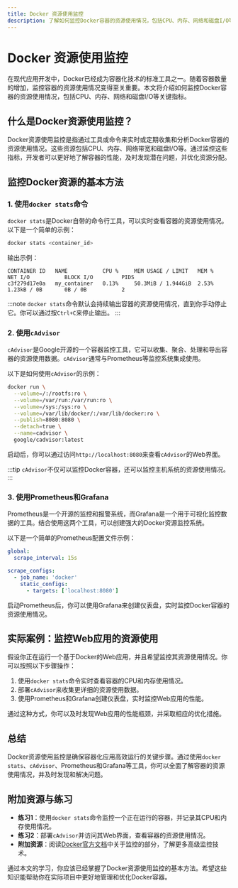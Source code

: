```yaml
---
title: Docker 资源使用监控
description: 了解如何监控Docker容器的资源使用情况，包括CPU、内存、网络和磁盘I/O等关键指标。本文适合初学者，提供详细的解释和实际案例。
---
```


# Docker 资源使用监控

在现代应用开发中，Docker已经成为容器化技术的标准工具之一。随着容器数量的增加，监控容器的资源使用情况变得至关重要。本文将介绍如何监控Docker容器的资源使用情况，包括CPU、内存、网络和磁盘I/O等关键指标。

## 什么是Docker资源使用监控？

Docker资源使用监控是指通过工具或命令来实时或定期收集和分析Docker容器的资源使用情况。这些资源包括CPU、内存、网络带宽和磁盘I/O等。通过监控这些指标，开发者可以更好地了解容器的性能，及时发现潜在问题，并优化资源分配。

## 监控Docker资源的基本方法

### 1. 使用`docker stats`命令

`docker stats`是Docker自带的命令行工具，可以实时查看容器的资源使用情况。以下是一个简单的示例：

```bash
docker stats <container_id>
```

输出示例：

```
CONTAINER ID   NAME           CPU %     MEM USAGE / LIMIT   MEM %     NET I/O           BLOCK I/O         PIDS
c3f279d17e0a   my_container   0.13%     50.3MiB / 1.944GiB  2.53%     1.23kB / 0B       0B / 0B           2
```

:::note
`docker stats`命令默认会持续输出容器的资源使用情况，直到你手动停止它。你可以通过按`Ctrl+C`来停止输出。
:::

### 2. 使用`cAdvisor`

`cAdvisor`是Google开源的一个容器监控工具，它可以收集、聚合、处理和导出容器的资源使用数据。`cAdvisor`通常与Prometheus等监控系统集成使用。

以下是如何使用`cAdvisor`的示例：

```bash
docker run \
  --volume=/:/rootfs:ro \
  --volume=/var/run:/var/run:ro \
  --volume=/sys:/sys:ro \
  --volume=/var/lib/docker/:/var/lib/docker:ro \
  --publish=8080:8080 \
  --detach=true \
  --name=cadvisor \
  google/cadvisor:latest
```

启动后，你可以通过访问`http://localhost:8080`来查看`cAdvisor`的Web界面。

:::tip
`cAdvisor`不仅可以监控Docker容器，还可以监控主机系统的资源使用情况。
:::

### 3. 使用Prometheus和Grafana

Prometheus是一个开源的监控和报警系统，而Grafana是一个用于可视化监控数据的工具。结合使用这两个工具，可以创建强大的Docker资源监控系统。

以下是一个简单的Prometheus配置文件示例：

```yaml
global:
  scrape_interval: 15s

scrape_configs:
  - job_name: 'docker'
    static_configs:
      - targets: ['localhost:8080']
```

启动Prometheus后，你可以使用Grafana来创建仪表盘，实时监控Docker容器的资源使用情况。

## 实际案例：监控Web应用的资源使用

假设你正在运行一个基于Docker的Web应用，并且希望监控其资源使用情况。你可以按照以下步骤操作：

1. 使用`docker stats`命令实时查看容器的CPU和内存使用情况。
2. 部署`cAdvisor`来收集更详细的资源使用数据。
3. 使用Prometheus和Grafana创建仪表盘，实时监控Web应用的性能。

通过这种方式，你可以及时发现Web应用的性能瓶颈，并采取相应的优化措施。

## 总结

Docker资源使用监控是确保容器化应用高效运行的关键步骤。通过使用`docker stats`、`cAdvisor`、Prometheus和Grafana等工具，你可以全面了解容器的资源使用情况，并及时发现和解决问题。

## 附加资源与练习

- **练习1**：使用`docker stats`命令监控一个正在运行的容器，并记录其CPU和内存使用情况。
- **练习2**：部署`cAdvisor`并访问其Web界面，查看容器的资源使用情况。
- **附加资源**：阅读[Docker官方文档](https://docs.docker.com/)中关于监控的部分，了解更多高级监控技术。

通过本文的学习，你应该已经掌握了Docker资源使用监控的基本方法。希望这些知识能帮助你在实际项目中更好地管理和优化Docker容器。